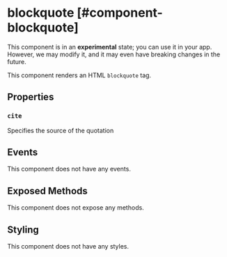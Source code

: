 
# blockquote [#component-blockquote]

<Callout type="warning" emoji="📔">This component is in an **experimental** state; you can use it in your app. However, we may modify it, and it may even have breaking changes in the future.</Callout>

This component renders an HTML `blockquote` tag.



## Properties

### `cite`

Specifies the source of the quotation

## Events

This component does not have any events.

## Exposed Methods

This component does not expose any methods.

## Styling

This component does not have any styles.
